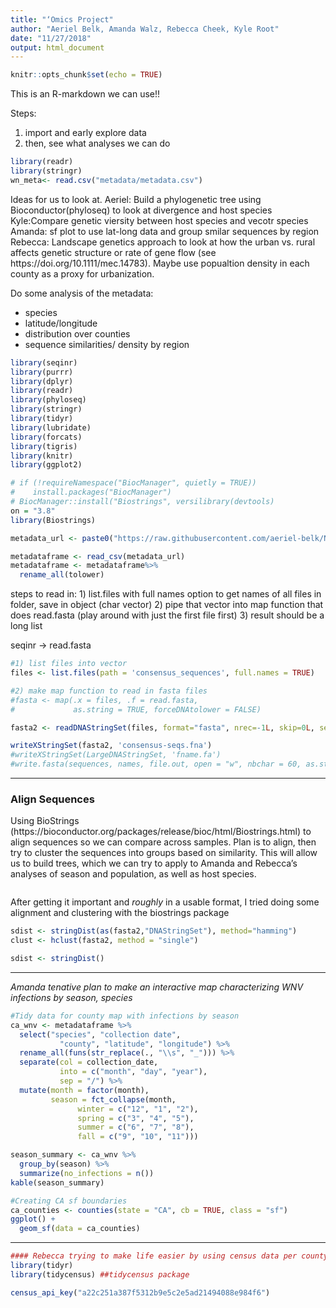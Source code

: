 ```yaml
---
title: "‘Omics Project"
author: "Aeriel Belk, Amanda Walz, Rebecca Cheek, Kyle Root"
date: "11/27/2018"
output: html_document
---
```


```r
knitr::opts_chunk$set(echo = TRUE)
```

This is an R-markdown we can use!!

Steps: 

1. import and early explore data
2. then, see what analyses we can do

```r
library(readr)
library(stringr)
wn_meta<- read.csv("metadata/metadata.csv")
```
 

Ideas for us to look at. 
Aeriel: Build a phylogenetic tree using Bioconductor(phyloseq) to look at divergence and host species
Kyle:Compare genetic viersity between host species and vecotr species
Amanda: sf plot to use lat-long data and group smilar sequences by region
Rebecca: Landscape genetics approach to look at how the urban vs. rural affects genetic structure or rate of gene flow (see https://doi.org/10.1111/mec.14783). Maybe use popualtion density in each county as a proxy for urbanization.  


Do some analysis of the metadata:

 - species 
 - latitude/longitude
 - distribution over counties
 - sequence similarities/ density by region
 
```r
library(seqinr)
library(purrr)
library(dplyr)
library(readr)
library(phyloseq)
library(stringr)
library(tidyr)
library(lubridate)
library(forcats)
library(tigris)
library(knitr)
library(ggplot2)

# if (!requireNamespace("BiocManager", quietly = TRUE))
#    install.packages("BiocManager")
# BiocManager::install("Biostrings", versilibrary(devtools)
on = "3.8"
library(Biostrings)

```

``` r
metadata_url <- paste0("https://raw.githubusercontent.com/aeriel-belk/NSCI535-westnile-omics/master/metadata/metadata.csv")

metadataframe <- read_csv(metadata_url)
metadataframe <- metadataframe%>% 
  rename_all(tolower)

```


steps to read in:
1) list.files with full names option to get names of all files in folder, save in object (char vector)
2) pipe that vector into map function that does read.fasta (play around with just the first file first)
3) result should be a long list

seqinr -> read.fasta

```r
#1) list files into vector
files <- list.files(path = 'consensus_sequences', full.names = TRUE)

#2) make map function to read in fasta files
#fasta <- map(.x = files, .f = read.fasta, 
#             as.string = TRUE, forceDNAtolower = FALSE)

fasta2 <- readDNAStringSet(files, format="fasta", nrec=-1L, skip=0L, seek.first.rec=FALSE, use.names=TRUE)

writeXStringSet(fasta2, 'consensus-seqs.fna')
#writeXStringSet(LargeDNAStringSet, 'fname.fa')
#write.fasta(sequences, names, file.out, open = "w", nbchar = 60, as.string = FALSE)
```

*******************************************************************************

### Align Sequences
  
Using BioStrings (https://bioconductor.org/packages/release/bioc/html/Biostrings.html) to align sequences so we can compare across samples. Plan is to align, then try to cluster the sequences into groups based on similarity. This will allow us to build trees, which we can try to apply to Amanda and Rebecca's analyses of season and population, as well as host species.
  
```r


```
  
  After getting it important and *roughly* in a usable format, I tried doing some alignment and clustering with the biostrings package
  
```r
sdist <- stringDist(as(fasta2,"DNAStringSet"), method="hamming")
clust <- hclust(fasta2, method = "single")

sdist <- stringDist()


```
  
  
********************************************************************************
  
*Amanda tenative plan to make an interactive map characterizing WNV infections by season, species*

```r

#Tidy data for county map with infections by season
ca_wnv <- metadataframe %>% 
  select("species", "collection date",
           "county", "latitude", "longitude") %>% 
  rename_all(funs(str_replace(., "\\s", "_"))) %>% 
  separate(col = collection_date, 
           into = c("month", "day", "year"),
           sep = "/") %>% 
  mutate(month = factor(month),
         season = fct_collapse(month,
               winter = c("12", "1", "2"),
               spring = c("3", "4", "5"),
               summer = c("6", "7", "8"),
               fall = c("9", "10", "11")))

season_summary <- ca_wnv %>% 
  group_by(season) %>% 
  summarize(no_infections = n())
kable(season_summary)

#Creating CA sf boundaries
ca_counties <- counties(state = "CA", cb = TRUE, class = "sf")
ggplot() +
  geom_sf(data = ca_counties)
```
  
********************************************************************************
  
```r
#### Rebecca trying to make life easier by using census data per county as a proxy for urbanization
library(tidyr)
library(tidycensus) ##tidycensus package

census_api_key("a22c251a387f5312b9e5c2e5ad21494088e984f6")


```



